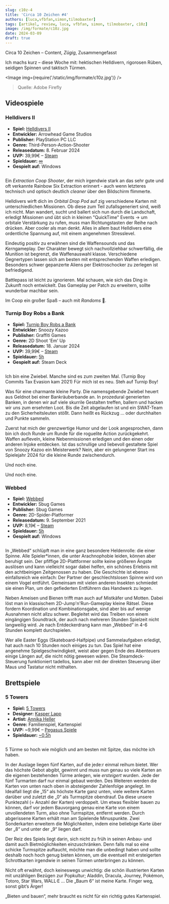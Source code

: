 ```yaml
---
slug: c10z-4
title: 'Circa 10 Zeichen #4'
authors: [luca,vfbfan,simon,tilmobaxter]
tags: [artikel, review, luca, vfbfan, simon, tilmobaxter, c10z]
image: /img/formate/c10z.jpg
date: 2024-03-09
draft: true
---
```




Circa 10 Zeichen – Content, _Zügig_, Zusammengefasst

Ich machs kurz – diese Woche mit: hektischen Helldivern, rigorosen Rüben, seidigen Spinnen und taktisch Türmen.

<Image img={require('/static/img/formate/c10z.jpg')} />

> Quelle: Adobe Firefly

<!--truncate-->

## Videospiele

### Helldivers II

- **Spiel:** [Helldivers II](https://store.steampowered.com/agecheck/app/553850/)
- **Entwickler:** Arrowhead Game Studios
- **Publisher:** PlayStation PC LLC
- **Genre:** Third-Person-Action-Shooter
- **Releasedatum:** 8. Februar 2024
- **UVP:** 39,99€ – [Steam](https://store.steampowered.com/agecheck/app/553850/)
- **Spieldauer:** [∞](https://howlongtobeat.com/game/129232)
- **Gespielt auf:** Windows

<Image img="https://cdn.akamai.steamstatic.com/steam/apps/553850/header.jpg" />

Ein _Extraction Coop Shooter_, der mich irgendwie stark an das sehr gute und oft verkannte Rainbow Six Extraction erinnert - auch wenn letzteres technisch und optisch deutlich _cleaner_ über den Bildschirm flimmerte.

Helldivers wirft dich im _Orbital Drop Pod_ auf zig verschiedene Karten mit unterschiedlichen Missionen.
Ob diese zum Teil zufallsgeneriert sind, weiß ich nicht.
Man wandert, sucht und ballert sich nun durch die Landschaft, erledigt Missionen und übt sich in kleinen "QuickTime" Events -> um orbitale Verstärkung zu rufen, muss man Richtungstasten der Reihe nach drücken.
Aber cooler als man denkt.
Alles in allem baut Helldivers eine ordentliche Spannung auf, mit einem angenehmen Stresslevel.

Eindeutig positiv zu erwähnen sind die Waffensounds und das *Kern*gameplay.
Der Charakter bewegt sich nachvollziehbar schwerfällig, die Munition ist begrenzt, die Waffenauswahl klasse.
Verschiedene Gegnertypen lassen sich am besten mit entsprechenden Waffen erledigen.
Besonders schwer gepanzerte Aliens per Elektroschocker zu zerlegen ist befriedigend.

Battlepass ist leicht zu ignorieren. Mal schauen, wie sich das Ding in Zukunft noch entwickelt.
Das Gameplay per Patch zu erweitern, sollte wunderbar machbar sein.

Im Coop ein großer Spaß – auch mit _Randoms_ 🫡.

### Turnip Boy Robs a Bank

- **Spiel:** [Turnip Boy Robs a Bank](https://store.steampowered.com/app/2097230/Turnip_Boy_Robs_a_Bank/)
- **Entwickler:** Snoozy Kazoo
- **Publisher:** Graffiti Games
- **Genre:** 2D Shoot 'Em' Up
- **Releasedatum:** 18. Januar 2024
- **UVP:** 39,99€ – [Steam](https://store.steampowered.com/app/2097230/Turnip_Boy_Robs_a_Bank/)
- **Spieldauer:** [5h](https://howlongtobeat.com/game/113622)
- **Gespielt auf:** Steam Deck

<Image img="https://cdn.akamai.steamstatic.com/steam/apps/2097230/header.jpg" />

Ich bin eine Zwiebel. Manche sind es zum zweiten Mal. (Turnip Boy Commits Tax Evasion kam 2021)
Für mich ist es neu.
Steh auf Turnip Boy!

Was für eine charmante kleine Party.
Die namensgebende Zwiebel heuert aus Geldnot bei einer Bankräuberbande an.
In prozedural generierten Banken, in denen wir auf viele skurrile Gestalten treffen, ballern und hacken wir uns zum ersehnten Loot. Bis die Zeit abgelaufen ist und ein SWAT-Team zu den Sicherheitsleuten stößt. Dann heißt es Rückzug ... oder durchhalten und Punkte sammeln.

Zuerst hat mich der grenzwertige Humor und der Look angesprochen, dann bin ich doch Runde um Runde für die roguelite Action zurückgekehrt. Waffen aufleveln, kleine Nebenmissionen erledigen und den einen oder anderen Injoke entdecken. Ist das schrullige und liebevoll gestaltete Spiel von Snoozy Kazoo ein Meisterwerk? Nein, aber ein gelungener Start ins Spielejahr 2024 für die kleine Runde zwischendurch.

Und noch eine.

Und noch eine.

### Webbed

- **Spiel:** [Webbed](https://store.steampowered.com/app/1390350/Webbed/)
- **Entwickler:** Sbug Games
- **Publisher:** Sbug Games
- **Genre:** 2D-Spider-Platformer
- **Releasedatum:** 9. September 2021
- **UVP:** 8,19€ – [Steam](https://store.steampowered.com/app/1390350/Webbed/)
- **Spieldauer:** [5h](https://howlongtobeat.com/game/83986)
- **Gespielt auf:** Windows

<Image img="https://cdn.akamai.steamstatic.com/steam/apps/1390350/header.jpg" />

In „Webbed“ schlüpft man in eine ganz besondere Heldenrolle: die einer Spinne. Alle Spieler*innen, die unter Arachnophobie leiden, können aber beruhigt sein. Der pfiffige 2D-Plattformer sollte keine größeren Ängste auslösen und kann vielleicht sogar dabei helfen, ein schönes Erlebnis mit den achtbeinigen Zeitgenossen zu haben.  Die Geschichte ist ebenso einfallsreich wie einfach: Der Partner der geschlechtslosen Spinne wird von einem Vogel entführt. Gemeinsam mit vielen anderen Insekten schmiedet sie einen Plan, um den gefiederten Entführern das Handwerk zu legen.

Neben Ameisen und Bienen trifft man auch auf Mistkäfer und Motten. Dabei löst man in klassischem 2D-Jump'n'Run-Gameplay kleine Rätsel. Diese fordern Koordination und Kombinationsgabe, sind aber bis auf wenige Ausnahmen nicht allzu schwer. Begleitet wird das Treiben von einem eingängigen Soundtrack, der auch nach mehreren Stunden Spielzeit nicht langweilig wird. Je nach Entdeckerdrang kann man „Webbed“ in 4-6 Stunden komplett durchspielen.

Wer alle Easter Eggs (Skateboard-Halfpipe) und Sammelaufgaben erledigt, hat auch nach 10 Stunden noch einiges zu tun. Das Spiel hat eine angenehme Spielgeschwindigkeit, weist aber gegen Ende des Abenteuers einige Längen auf, die nicht nötig gewesen wären. Die Steamdeck-Steuerung funktioniert tadellos, kann aber mit der direkten Steuerung über Maus und Tastatur nicht mithalten.

## Brettspiele

### 5 Towers

- **Spiel:** [5 Towers](https://boardgamegeek.com/boardgame/400205/5-towers)
- **Designer:** [Kasper Lapp](https://boardgamegeek.com/boardgamedesigner/95143/kasper-lapp)
- **Artist:** [Annika Heller](https://boardgamegeek.com/boardgameartist/132529/annika-heller)
- **Genre:** Familienspiel, Kartenspiel
- **UVP:** ~9,99€ – [Pegasus Spiele](https://pegasusshop.de/sortiment/spiele/familienspiele/16614/5-towers-deep-print-games?c=0)
- **Spieldauer:** [~0,5h](https://boardgamegeek.com/boardgame/400205/5-towers)

<Image img="https://cf.geekdo-images.com/LSvZr6UroXeY5w_6JA1czw__imagepage/img/UeF9NC7rOMj9incwd2sg5FA8EwQ=/fit-in/900x600/filters:no_upscale():strip_icc()/pic7734900.png" />

5 Türme so hoch wie möglich und am besten mit Spitze, das möchte ich haben.

In der Auslage liegen fünf Karten, auf die jede:r einmal reihum bietet. Wer das höchste Gebot abgibt, gewinnt und muss nun genau so viele Karten an die eigenen bestehenden Türme anlegen, wie *ersteigert* wurden.
Jede der fünf Turmarten darf nur einmal gebaut werden. Des Weiteren werden die Karten von unten nach oben in absteigender Zahlenfolge angelegt. Im Idealfall liegt die „15“ als höchste Karte ganz unten, viele weitere Karten darüber und zuletzt die „0“ als Turmspitze obendrauf. Da diese unsere Punktezahl (= Anzahl der Karten) verdoppelt.
Um etwas flexibler bauen zu können, darf vor jedem Bauvorgang genau eine Karte von einem unvollendeten Turm, also ohne Turmspitze, entfernt werden. Durch abgerissene Karten erhält man am Spielende Minuspunkte. Zwei Sonderkarten erweitern die Möglichkeiten, indem eine beliebige Karte über der „8“ und unter der „9“ liegen darf.

Der Reiz des Spiels liegt darin, sich nicht zu früh in seinen Anbau- und damit auch Bietmöglichkeiten einzuschränken. Denn falls mal so eine schicke Turmspitze auftaucht, möchte man die unbedingt haben und sollte deshalb noch hoch genug bieten können, um die eventuell mit ersteigerten Schrottkarten irgendwie in seinen Türmen unterbringen zu können.

Nicht oft erwähnt, doch keineswegs unwichtig: die schön illustrierten Karten mit unzähligen Bezügen zur Popkultur; Aladdin, Dracula, Journey, Pokémon, Totoro, Star Wars, WALL·E …
Die „Baum 6“ ist meine Karte. Finger weg, sonst gibt’s Ärger!

„Bieten und bauen“, mehr braucht es nicht für ein richtig gutes Kartenspiel.
